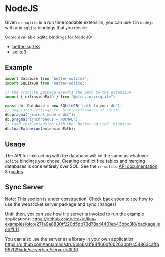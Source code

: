 
# NodeJS

Given `cr-sqlite` is a run time loadable extension, you can use it in `nodejs` with any `sqlite` bindings that you desire.

Some available sqlite bindings for NodeJS:
- [better-sqlite3](https://github.com/WiseLibs/better-sqlite3)
- [sqlite3](https://www.npmjs.com/package/sqlite3)

## Example

```ts
import Database from "better-sqlite3";
import SQLiteDB from "better-sqlite3";

// the crsqlite package exports the path to the extension
import { extensionPath } from "@vlcn.io/crsqlite";

const db: Database = new SQLiteDB('path-to-your-db');
// suggested settings for best performance of sqlite
db.pragma("journal_mode = WAL");
db.pragma("synchronous = NORMAL");
// load that extension with the `better-sqlite3` bindings
db.loadExtension(extensionPath);
```

## Usage

The API for interacting with the database will be the same as whatever `sqlite` bindings you chose. Creating conflict free tables and merging databases is done entirely over SQL. See the `cr-sqlite` [API documentation](/cr-sqlite/api-methods/crsql_as_crr) & [guides](/cr-sqlite/guides/merging-databases).

## Sync Server

<Callout type="info">
Note: This section is under construction. Check back soon to see how to use the websocket server package and sync changes!

Until then, you can see how the server is invoked to run the example applications: https://github.com/vlcn-io/live-examples/blob/271a9a8830ff220d5db73d78ad4431eb43bbc3f8/package.json#L11

You can also use the server as a library in your own application: https://github.com/tantaman/strut/blob/a1f84f160df6b2630bfec54863caffa997f29ade/server/src/server.ts#L10
</Callout>
